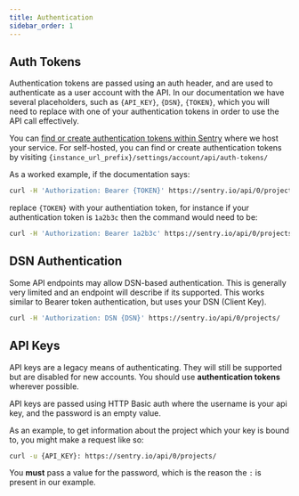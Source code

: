 ```yaml
---
title: Authentication
sidebar_order: 1
---
```


## Auth Tokens

Authentication tokens are passed using an auth header, and are used to authenticate as a user account with the API. In our documentation we have several placeholders, such as `{API_KEY}`, `{DSN}`, `{TOKEN}`, which you will need to replace with one of your authentication tokens in order to use the API call effectively. 

You can [find or create authentication tokens within Sentry](https://sentry.io/api/) where we host your service. For self-hosted, you can find or create authentication tokens by visiting `{instance_url_prefix}/settings/account/api/auth-tokens/`

As a worked example, if the documentation says:

```bash
curl -H 'Authorization: Bearer {TOKEN}' https://sentry.io/api/0/projects/
```

replace `{TOKEN}` with your authentiation token, for instance if your authentication token is `1a2b3c` then the command would need to be:
```bash
curl -H 'Authorization: Bearer 1a2b3c' https://sentry.io/api/0/projects/
```


## DSN Authentication

Some API endpoints may allow DSN-based authentication. This is generally very limited and an endpoint will describe if its supported. This works similar to Bearer token authentication, but uses your DSN (Client Key).

```bash
curl -H 'Authorization: DSN {DSN}' https://sentry.io/api/0/projects/
```

## API Keys

<Alert level="warning" title="Note">

API keys are a legacy means of authenticating. They will still be supported but are disabled for new accounts. You should use **authentication tokens** wherever possible.

</Alert>

API keys are passed using HTTP Basic auth where the username is your api key, and the password is an empty value.

As an example, to get information about the project which your key is bound to, you might make a request like so:

```bash
curl -u {API_KEY}: https://sentry.io/api/0/projects/
```

<Note>

You **must** pass a value for the password, which is the reason the `:` is present in our example.

</Note>
